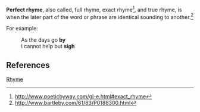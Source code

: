 '''Perfect rhyme''', also called, full rhyme, exact rhyme<ref>http://www.poeticbyway.com/gl-e.html#exact_rhyme</ref>, and true rhyme, is when the later part of the word or phrase are identical sounding to another.<ref>http://www.bartleby.com/61/83/P0188300.html</ref>

For example:

:As the days go '''by'''
:I cannot help but '''sigh'''

==References==
<div class="references-small">
<references />
</div>

[[Category:Literary devices playing with sound|Rhyme]]